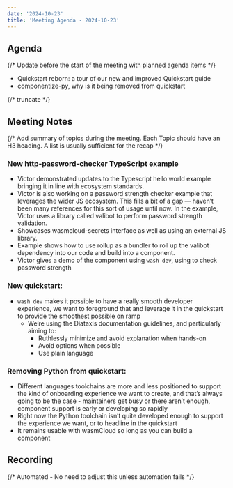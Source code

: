 ```yaml
---
date: '2024-10-23'
title: 'Meeting Agenda - 2024-10-23'
---
```


## Agenda

{/* Update before the start of the meeting with planned agenda items */}

- Quickstart reborn: a tour of our new and improved Quickstart guide
- componentize-py, why is it being removed from quickstart

{/* truncate */}

## Meeting Notes

{/* Add summary of topics during the meeting. Each Topic should have an H3 heading. A list is usually sufficient for the recap */}

### New http-password-checker TypeScript example

- Victor demonstrated updates to the Typescript hello world example bringing it in line with ecosystem standards.
- Victor is also working on a password strength checker example that leverages the wider JS ecosystem. This fills a bit of a gap — haven’t been many references for this sort of usage until now. In the example, Victor uses a library called valibot to perform password strength validation.
- Showcases wasmcloud-secrets interface as well as using an external JS library.
- Example shows how to use rollup as a bundler to roll up the valibot dependency into our code and build into a component.
- Victor gives a demo of the component using `wash dev`, using to check password strength

### New quickstart:

- `wash dev` makes it possible to have a really smooth developer experience, we want to foreground that and leverage it in the quickstart to provide the smoothest possible on ramp
    - We’re using the Diataxis documentation guidelines, and particularly aiming to:
        - Ruthlessly minimize and avoid explanation when hands-on
        - Avoid options when possible
        - Use plain language

### Removing Python from quickstart:

- Different languages toolchains are more and less positioned to support the kind of onboarding experience we want to create, and that’s always going to be the case - maintainers get busy or there aren’t enough, component support is early or developing so rapidly
- Right now the Python toolchain isn’t quite developed enough to support the experience we want, or to headline in the quickstart
- It remains usable with wasmCloud so long as you can build a component

## Recording

{/* Automated - No need to adjust this unless automation fails */}

<YouTube url="https://www.youtube.com/watch?v=_3sanfhMouc" />
